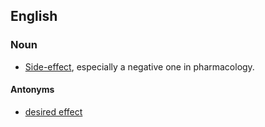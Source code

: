 ==English==

===Noun===
{{en-noun|sg=[[adverse]] [[effect]]}}

* [[side-effect|Side-effect]], especially a negative one in pharmacology.

====Antonyms====
*[[desired effect]]

{{wikipedia}}